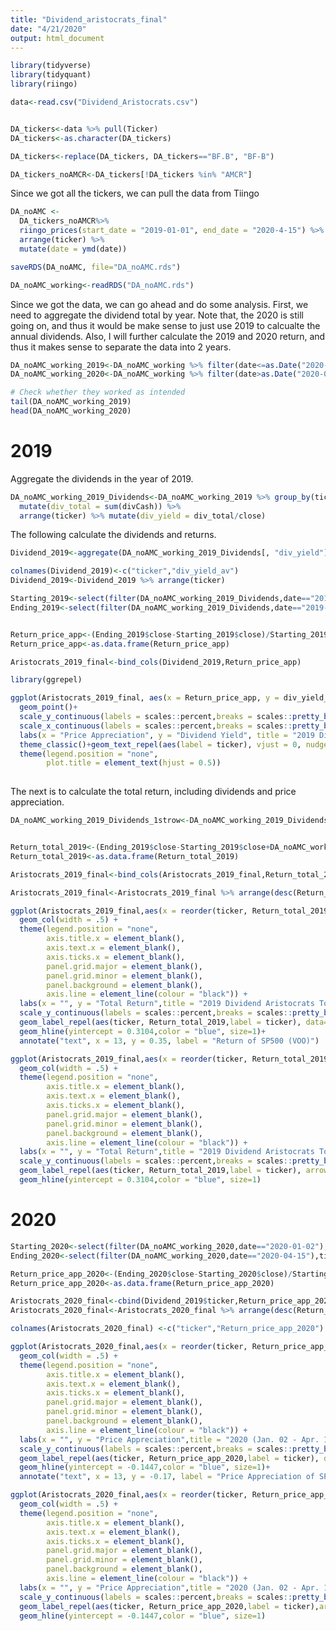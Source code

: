 ---
title: "Dividend_aristocrats_final"
date: "4/21/2020"
output: html_document
---

```{R}
library(tidyverse)
library(tidyquant)
library(riingo)
```

```{r eval = FALSE, echo = FALSE}
data<-read.csv("Dividend_Aristocrats.csv")


DA_tickers<-data %>% pull(Ticker)
DA_tickers<-as.character(DA_tickers)

DA_tickers<-replace(DA_tickers, DA_tickers=="BF.B", "BF-B")

DA_tickers_noAMCR<-DA_tickers[!DA_tickers %in% "AMCR"]
```

Since we got all the tickers, we can pull the data from Tiingo

```{R eval = FALSE, echo = FALSE}
DA_noAMC <- 
  DA_tickers_noAMCR%>% 
  riingo_prices(start_date = "2019-01-01", end_date = "2020-4-15") %>% 
  arrange(ticker) %>% 
  mutate(date = ymd(date))

```

```{R eval = FALSE, echo = FALSE}
saveRDS(DA_noAMC, file="DA_noAMC.rds")
```

```{R}
DA_noAMC_working<-readRDS("DA_noAMC.rds")
```

Since we got the data, we can go ahead and do some analysis. First, we need to aggregate the dividend total by year. Note that, the 2020 is still going on, and thus it would be make sense to just use 2019 to calcualte the annual dividends. Also, I will further calculate the 2019 and 2020 return, and thus it makes sense to separate the data into 2 years. 

```{R}
DA_noAMC_working_2019<-DA_noAMC_working %>% filter(date<=as.Date("2020-01-01"))
DA_noAMC_working_2020<-DA_noAMC_working %>% filter(date>as.Date("2020-01-01"))

# Check whether they worked as intended
tail(DA_noAMC_working_2019)
head(DA_noAMC_working_2020)
```

# 2019

Aggregate the dividends in the year of 2019.

```{R}
DA_noAMC_working_2019_Dividends<-DA_noAMC_working_2019 %>% group_by(ticker) %>% 
  mutate(div_total = sum(divCash)) %>%
  arrange(ticker) %>% mutate(div_yield = div_total/close) 
```

The following calculate the dividends and returns.
```{R}
Dividend_2019<-aggregate(DA_noAMC_working_2019_Dividends[, "div_yield"],by= list(DA_noAMC_working_2019_Dividends$ticker), mean) 

colnames(Dividend_2019)<-c("ticker","div_yield_av")
Dividend_2019<-Dividend_2019 %>% arrange(ticker)

Starting_2019<-select(filter(DA_noAMC_working_2019_Dividends,date=="2019-01-02"),ticker,close) %>% arrange(ticker)
Ending_2019<-select(filter(DA_noAMC_working_2019_Dividends,date=="2019-12-31"),ticker,close)%>% arrange(ticker)


Return_price_app<-(Ending_2019$close-Starting_2019$close)/Starting_2019$close
Return_price_app<-as.data.frame(Return_price_app)

Aristocrats_2019_final<-bind_cols(Dividend_2019,Return_price_app)
```

```{R}
library(ggrepel)

ggplot(Aristocrats_2019_final, aes(x = Return_price_app, y = div_yield_av,color = ticker)) + 
  geom_point()+ 
  scale_y_continuous(labels = scales::percent,breaks = scales::pretty_breaks(n = 10))  +
  scale_x_continuous(labels = scales::percent,breaks = scales::pretty_breaks(n = 15)) +
  labs(x = "Price Appreciation", y = "Dividend Yield", title = "2019 Dividend Yield versus Price Appreciation")+
  theme_classic()+geom_text_repel(aes(label = ticker), vjust = 0, nudge_y = 0.002) +
  theme(legend.position = "none",
        plot.title = element_text(hjust = 0.5)) 
 
```



The next is to calculate the total return, including dividends and price appreciation. 

```{R}
DA_noAMC_working_2019_Dividends_1strow<-DA_noAMC_working_2019_Dividends %>% group_by(ticker) %>% slice(1) %>% arrange(ticker) 


Return_total_2019<-(Ending_2019$close-Starting_2019$close+DA_noAMC_working_2019_Dividends_1strow$div_total)/Starting_2019$close
Return_total_2019<-as.data.frame(Return_total_2019)

Aristocrats_2019_final<-bind_cols(Aristocrats_2019_final,Return_total_2019)

Aristocrats_2019_final<-Aristocrats_2019_final %>% arrange(desc(Return_total_2019))
```


```{R}
ggplot(Aristocrats_2019_final,aes(x = reorder(ticker, Return_total_2019), y = Return_total_2019, fill = ticker)) +
  geom_col(width = .5) +
  theme(legend.position = "none",
        axis.title.x = element_blank(),
        axis.text.x = element_blank(),
        axis.ticks.x = element_blank(),
        panel.grid.major = element_blank(), 
        panel.grid.minor = element_blank(),
        panel.background = element_blank(),
        axis.line = element_line(colour = "black")) +
  labs(x = "", y = "Total Return",title = "2019 Dividend Aristocrats Total Return: Dividends + Price Appreciation") +
  scale_y_continuous(labels = scales::percent,breaks = scales::pretty_breaks(n = 10)) +
  geom_label_repel(aes(ticker, Return_total_2019,label = ticker), data=Aristocrats_2019_final[Aristocrats_2019_final$Return_total_2019>0.3104,],arrow = arrow(length = unit(0.01, "npc"), type = "closed", ends = "first"))+
  geom_hline(yintercept = 0.3104,color = "blue", size=1)+
  annotate("text", x = 13, y = 0.35, label = "Return of SP500 (VOO)")

```

```{R}
ggplot(Aristocrats_2019_final,aes(x = reorder(ticker, Return_total_2019), y = Return_total_2019, fill = ticker)) +
  geom_col(width = .5) +
  theme(legend.position = "none",
        axis.title.x = element_blank(),
        axis.text.x = element_blank(),
        axis.ticks.x = element_blank(),
        panel.grid.major = element_blank(), 
        panel.grid.minor = element_blank(),
        panel.background = element_blank(),
        axis.line = element_line(colour = "black")) +
  labs(x = "", y = "Total Return",title = "2019 Dividend Aristocrats Total Return: Dividends + Price Appreciation") +
  scale_y_continuous(labels = scales::percent,breaks = scales::pretty_breaks(n = 10)) +
  geom_label_repel(aes(ticker, Return_total_2019,label = ticker), arrow = arrow(length = unit(0.01, "npc"), type = "closed", ends = "first"))+
  geom_hline(yintercept = 0.3104,color = "blue", size=1)

```

# 2020

```{R}

Starting_2020<-select(filter(DA_noAMC_working_2020,date=="2020-01-02"),ticker,close) %>% arrange(ticker)
Ending_2020<-select(filter(DA_noAMC_working_2020,date=="2020-04-15"),ticker,close)%>% arrange(ticker)

Return_price_app_2020<-(Ending_2020$close-Starting_2020$close)/Starting_2020$close
Return_price_app_2020<-as.data.frame(Return_price_app_2020)

Aristocrats_2020_final<-cbind(Dividend_2019$ticker,Return_price_app_2020)
Aristocrats_2020_final<-Aristocrats_2020_final %>% arrange(desc(Return_price_app_2020))

colnames(Aristocrats_2020_final) <-c("ticker","Return_price_app_2020")
```


```{R}
ggplot(Aristocrats_2020_final,aes(x = reorder(ticker, Return_price_app_2020), y = Return_price_app_2020, fill = ticker)) +
  geom_col(width = .5) +
  theme(legend.position = "none",
        axis.title.x = element_blank(),
        axis.text.x = element_blank(),
        axis.ticks.x = element_blank(),
        panel.grid.major = element_blank(), 
        panel.grid.minor = element_blank(),
        panel.background = element_blank(),
        axis.line = element_line(colour = "black")) +
  labs(x = "", y = "Price Appreciation",title = "2020 (Jan. 02 - Apr. 15) Dividend Aristocrats: Price Appreciation") +
  scale_y_continuous(labels = scales::percent,breaks = scales::pretty_breaks(n = 10)) +
  geom_label_repel(aes(ticker, Return_price_app_2020,label = ticker), data=Aristocrats_2020_final[Aristocrats_2020_final$Return_price_app_2020>-0.1447,],arrow = arrow(length = unit(0.01, "npc"), type = "closed", ends = "first"))+
  geom_hline(yintercept = -0.1447,color = "blue", size=1)+
  annotate("text", x = 13, y = -0.17, label = "Price Appreciation of SP500 (VOO)")
```


```{R}
ggplot(Aristocrats_2020_final,aes(x = reorder(ticker, Return_price_app_2020), y = Return_price_app_2020, fill = ticker)) +
  geom_col(width = .5) +
  theme(legend.position = "none",
        axis.title.x = element_blank(),
        axis.text.x = element_blank(),
        axis.ticks.x = element_blank(),
        panel.grid.major = element_blank(), 
        panel.grid.minor = element_blank(),
        panel.background = element_blank(),
        axis.line = element_line(colour = "black")) +
  labs(x = "", y = "Price Appreciation",title = "2020 (Jan. 02 - Apr. 15) Dividend Aristocrats: Price Appreciation") +
  scale_y_continuous(labels = scales::percent,breaks = scales::pretty_breaks(n = 10)) +
  geom_label_repel(aes(ticker, Return_price_app_2020,label = ticker),arrow = arrow(length = unit(0.01, "npc"), type = "closed", ends = "first"))+
  geom_hline(yintercept = -0.1447,color = "blue", size=1)

```